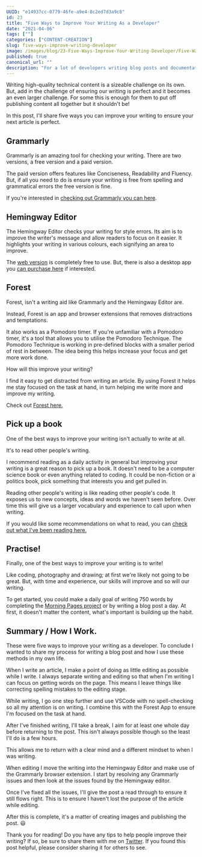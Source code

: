 ```yaml
---
UUID: "e14937cc-0779-46fe-a9e4-8c2ed7d3a9c8"
id: 23
title: "Five Ways to Improve Your Writing As a Developer"
date: "2021-04-06"
tags: [""]
categories: ["CONTENT-CREATION"]
slug: five-ways-improve-writing-developer
image: /images/blog/23-Five-Ways-Improve-Your-Writing-Developer/Five-Ways-Improve-Your-Writing-Developer.png
published: true
canonical_url: ""
description: "For a lot of developers writing blog posts and documentation isn't a native skill so here are 5 ways to improve your writing skills as a developer."
---
```


Writing high-quality technical content is a sizeable challenge on its own. But, add in the challenge of ensuring our writing is perfect and it becomes an even larger challenge. For some this is enough for them to put off publishing content all together but it shouldn't be!

In this post, I'll share five ways you can improve your writing to ensure your next article is perfect.

## Grammarly

Grammarly is an amazing tool for checking your writing. There are two versions, a free version and a paid version.

The paid version offers features like Conciseness, Readability and Fluency. But, if all you need to do is ensure your writing is free from spelling and grammatical errors the free version is fine.

If you're interested in [checking out Grammarly you can here](https://www.grammarly.com/plans).

## Hemingway Editor

The Hemingway Editor checks your writing for style errors. Its aim is to improve the writer's message and allow readers to focus on it easier. It highlights your writing in various colours, each signifying an area to improve.

The [web version](https://hemingwayapp.com/) is completely free to use. But, there is also a desktop app you [can purchase here](https://hemingwayapp.com/desktop.html) if interested.

## Forest

Forest, isn't a writing aid like Grammarly and the Hemingway Editor are.

Instead, Forest is an app and browser extensions that removes distractions and temptations.

It also works as a Pomodoro timer. If you're unfamiliar with a Pomodoro timer, it's a tool that allows you to utilise the Pomodoro Technique. The Pomodoro Technique is working in pre-defined blocks with a smaller period of rest in between. The idea being this helps increase your focus and get more work done.

How will this improve your writing?

I find it easy to get distracted from writing an article. By using Forest it helps me stay focused on the task at hand, in turn helping me write more and improve my writing.

Check out [Forest here.](https://www.forestapp.cc/)

## Pick up a book

One of the best ways to improve your writing isn't actually to write at all.

It's to read other people's writing.

I recommend reading as a daily activity in general but improving your writing is a great reason to pick up a book. It doesn't need to be a computer science book or even anything related to coding. It could be non-fiction or a politics book, pick something that interests you and get pulled in.

Reading other people's writing is like reading other people's code. It exposes us to new concepts, ideas and words we haven't seen before. Over time this will give us a larger vocabulary and experience to call upon when writing.

If you would like some recommendations on what to read, you can [check out what I've been reading here.](https://conermurphy.com/reads)

## Practise!

Finally, one of the best ways to improve your writing is to write!

Like coding, photography and drawing; at first we're likely not going to be great. But, with time and experience, our skills will improve and so will our writing.

To get started, you could make a daily goal of writing 750 words by completing the [Morning Pages project](https://juliacameronlive.com/basic-tools/morning-pages/) or by writing a blog post a day. At first, it doesn't matter the content, what's important is building up the habit.

## Summary / How I Work.

These were five ways to improve your writing as a developer. To conclude I wanted to share my process for writing a blog post and how I use these methods in my own life.

When I write an article, I make a point of doing as little editing as possible while I write. I always separate writing and editing so that when I'm writing I can focus on getting words on the page. This means I leave things like correcting spelling mistakes to the editing stage.

While writing, I go one step further and use VSCode with no spell-checking so all my attention is on writing. I combine this with the Forest App to ensure I'm focused on the task at hand.

After I've finished writing, I'll take a break, I aim for at least one whole day before returning to the post. This isn't always possible though so the least I'll do is a few hours.

This allows me to return with a clear mind and a different mindset to when I was writing.

When editing I move the writing into the Hemingway Editor and make use of the Grammarly browser extension. I start by resolving any Grammarly issues and then look at the issues found by the Hemingway editor.

Once I've fixed all the issues, I'll give the post a read through to ensure it still flows right. This is to ensure I haven't lost the purpose of the article while editing.

After this is complete, it's a matter of creating images and publishing the post. 😃

Thank you for reading! Do you have any tips to help people improve their writing? If so, be sure to share them with me on [Twitter](https://twitter.com/MrConerMurphy). If you found this post helpful, please consider sharing it for others to see.
